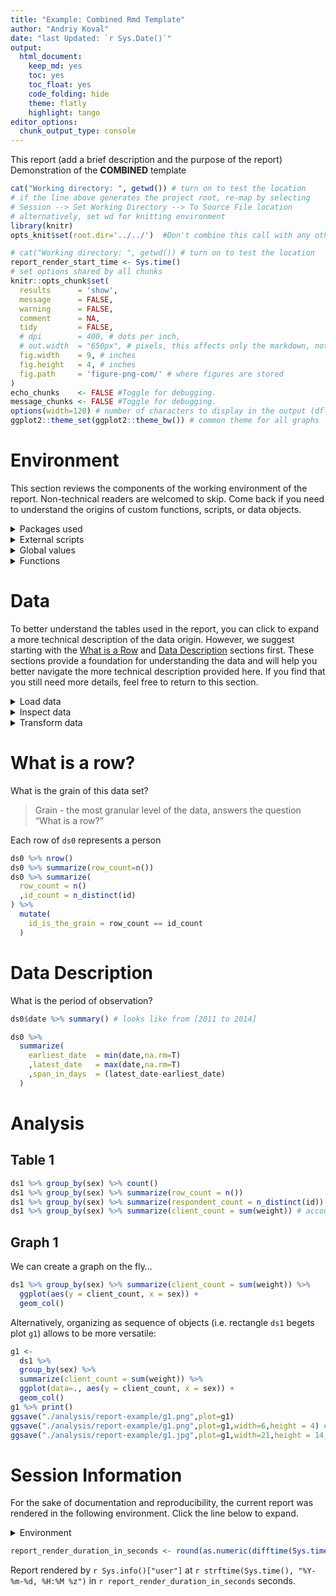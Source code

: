 ```yaml
---
title: "Example: Combined Rmd Template"
author: "Andriy Koval"  
date: "last Updated: `r Sys.Date()`"
output:
  html_document:
    keep_md: yes
    toc: yes
    toc_float: yes
    code_folding: hide
    theme: flatly
    highlight: tango
editor_options: 
  chunk_output_type: console
---
```


This report (add a brief description and the purpose of the report)
Demonstration of the __COMBINED__ template

<!--  Set the working directory to the repository's base directory; this assumes the report is nested inside of two directories.-->
```r
cat("Working directory: ", getwd()) # turn on to test the location
# if the line above generates the project root, re-map by selecting 
# Session --> Set Working Directory --> To Source File location
# alternatively, set wd for knitting environment
library(knitr)
opts_knit$set(root.dir='../../')  #Don't combine this call with any other chunk -especially one that uses file paths.
```


```r
# cat("Working directory: ", getwd()) # turn on to test the location
report_render_start_time <- Sys.time()
# set options shared by all chunks
knitr::opts_chunk$set(
  results      = 'show',
  message      = FALSE,
  warning      = FALSE,
  comment      = NA,
  tidy         = FALSE,
  # dpi        = 400, # dots per inch,
  # out.width  = "650px", # pixels, this affects only the markdown, not the underlying png file.  The height will be scaled appropriately.
  fig.width    = 9, # inches
  fig.height   = 4, # inches
  fig.path     = 'figure-png-com/' # where figures are stored
)
echo_chunks    <- FALSE #Toggle for debugging.
message_chunks <- FALSE #Toggle for debugging.
options(width=120) # number of characters to display in the output (dflt = 80)
ggplot2::theme_set(ggplot2::theme_bw()) # common theme for all graphs
```

# Environment

This section reviews the components of the working environment of the report. Non-technical readers are welcomed to skip. Come back if you need to understand the origins of custom functions, scripts, or data objects.

<details>
   <summary> Packages used <span class="glyphicon glyphicon-plus-sign"></span></summary>

Packages used in current report

<!-- Load packages, or at least verify they're available on the local machine.  Suppress the output when loading packages. -->
```r
library(tidyverse)
```
</details>


<details>
   <summary> External scripts <span class="glyphicon glyphicon-plus-sign"></span></summary>
```r
source("./scripts/common-functions.R")
source("./scripts/operational-functions.R")
```
</details>



<details>
   <summary> Global values <span class="glyphicon glyphicon-plus-sign"></span></summary>
Values used throughout the report.
```r
```
</details>



<details>
   <summary> Functions <span class="glyphicon glyphicon-plus-sign"></span></summary>
Custom functions defined for use in this report.
```r
```
</details>


# Data

To better understand the tables used in the report, you can click to expand a more technical description of the data origin. However, we suggest starting with the [What is a Row](#what-is-a-row) and [Data Description](#data-description) sections first. These sections provide a foundation for understanding the data and will help you better navigate the more technical description provided here. If you find that you still need more details, feel free to return to this section.


<details>
   <summary> Load data <span class="glyphicon glyphicon-plus-sign"></span></summary>

```r
ds0 <- readr::read_rds("./data-public/raw/example-prosthetic-1.rds")
```
</details>


<details>
   <summary> Inspect data <span class="glyphicon glyphicon-plus-sign"></span></summary>
```r
ds0  %>% explore::describe_all()
ds0 %>% select(-id,-weight,-date) %>% tableone::CreateTableOne(data=.) %>% summary()
```
</details>


<details>
   <summary> Transform data <span class="glyphicon glyphicon-plus-sign"></span></summary>
```r
ds1 <-
  ds0 %>%
  rename(
    sex = gender # less biased term
  ) %>%
  mutate(
    male    = sex == "male"
    ,female = sex == "female"
    # ,caucasian  = race == "caucasian"
    # ,minority   = race == "minority"
    # ,aboriginal = race == "aboriginal"
    # ,employed_at_survey = employed == "employed"
  ) %>%
  mutate(
    year                = lubridate::year(date) %>% as.integer(),
    # yearmon             = tsibble::yearmonth, # not supported by look_for()
    # year_fiscal         = compute_fiscal_year(date),
    # quarter             = lubridate::quarter(date), # custom function, load from ./scripts/operational-functions.R
    # quarter_fiscal      = (quarter - 1),
    # quarter_fiscal      = ifelse(quarter_fiscal==0,4,quarter_fiscal)%>% as.integer(),
    # year_date           = as.Date(paste0(year,"-01-01")),
    # year_fiscal_date    = as.Date(paste0(year_fiscal,"-04-01")),
    # quarter_date        = paste(year,(quarter*3-1),"15", sep="-") %>% as.Date(),
    # quarter_fiscal_date = quarter_date,
  )
# compare the initial state to spot the diff
# some summaries are more useful for various comparisons
explore::describe_all(ds0)
explore::describe_all(ds1)
# THe point is, must must provide a self-explanatory comparions of analysis rectangle BEFORE and AFTER a meaningful set of transformations. (e.g ds0 --> ds1)
```
</details>


# What is a row? {#what-is-a-row} 

 What is the grain of this data set?

> Grain - the most granular level of the data, answers the question "What is a row?"

Each row of `ds0` represents a person

```r
ds0 %>% nrow()
ds0 %>% summarize(row_count=n())
ds0 %>% summarize(
  row_count = n()
  ,id_count = n_distinct(id)
) %>%
  mutate(
    id_is_the_grain = row_count == id_count
  )
```

# Data Description {#data-description}

What is the period of observation?

```r
ds0$date %>% summary() # looks like from [2011 to 2014]

ds0 %>% 
  summarize(
    earliest_date  = min(date,na.rm=T)
    ,latest_date   = max(date,na.rm=T)
    ,span_in_days  = (latest_date-earliest_date)
  )
```


# Analysis

## Table 1
```r
ds1 %>% group_by(sex) %>% count()
ds1 %>% group_by(sex) %>% summarize(row_count = n())
ds1 %>% group_by(sex) %>% summarize(respondent_count = n_distinct(id))
ds1 %>% group_by(sex) %>% summarize(client_count = sum(weight)) # accounting for sampling and non-response
```

## Graph 1

We can create a graph on the fly...

```r
ds1 %>% group_by(sex) %>% summarize(client_count = sum(weight)) %>%
  ggplot(aes(y = client_count, x = sex)) +
  geom_col()
```

Alternatively, organizing as sequence of objects (i.e. rectangle `ds1` begets plot `g1`) allows to be more versatile:

```r
g1 <-
  ds1 %>%
  group_by(sex) %>%
  summarize(client_count = sum(weight)) %>%
  ggplot(data=., aes(y = client_count, x = sex)) +
  geom_col()
g1 %>% print()
ggsave("./analysis/report-example/g1.png",plot=g1)
ggsave("./analysis/report-example/g1.png",plot=g1,width=6,height = 4) # optimize
ggsave("./analysis/report-example/g1.jpg",plot=g1,width=21,height = 14,units = "cm") # optimize
```

Session Information {#session-info}
===========================================================================

For the sake of documentation and reproducibility, the current report was rendered in the following environment.  Click the line below to expand.

<details>
  <summary>Environment <span class="glyphicon glyphicon-plus-sign"></span></summary>
```r
if( requireNamespace("devtools", quietly = TRUE) ) {
  devtools::session_info()
} else {
  sessionInfo()
}
```
</details>

```r
report_render_duration_in_seconds <- round(as.numeric(difftime(Sys.time(), report_render_start_time, units="secs")))
```

Report rendered by `r Sys.info()["user"]` at `r strftime(Sys.time(), "%Y-%m-%d, %H:%M %z")` in `r report_render_duration_in_seconds` seconds.
